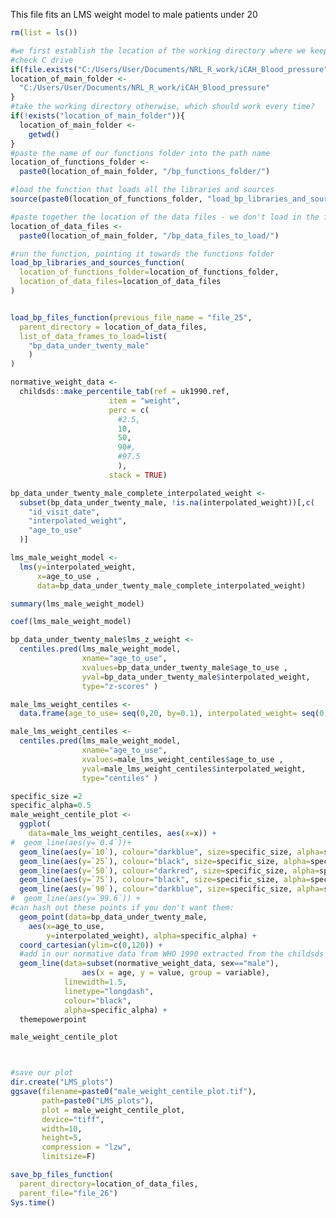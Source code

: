 This file fits an LMS weight model to male patients under 20

```{r, load packages}
rm(list = ls())

#we first establish the location of the working directory where we keep everything, depending on whether it exists (i.e. which computer we are using)
#check C drive
if(file.exists("C:/Users/User/Documents/NRL_R_work/iCAH_Blood_pressure")){
location_of_main_folder <-
  "C:/Users/User/Documents/NRL_R_work/iCAH_Blood_pressure"
}
#take the working directory otherwise, which should work every time?
if(!exists("location_of_main_folder")){
  location_of_main_folder <- 
    getwd()
}
#paste the name of our functions folder into the path name
location_of_functions_folder <-
  paste0(location_of_main_folder, "/bp_functions_folder/")

#load the function that loads all the libraries and sources
source(paste0(location_of_functions_folder, "load_bp_libraries_and_sources_function.R"))

#paste together the location of the data files - we don't load in the first file, but we need this location for the end
location_of_data_files <-
  paste0(location_of_main_folder, "/bp_data_files_to_load/")

#run the function, pointing it towards the functions folder
load_bp_libraries_and_sources_function(
  location_of_functions_folder=location_of_functions_folder,
  location_of_data_files=location_of_data_files
)


load_bp_files_function(previous_file_name = "file_25",
  parent_directory = location_of_data_files,
  list_of_data_frames_to_load=list(
    "bp_data_under_twenty_male"
    )
)


```


```{r, extract normative weight data from child growth 1990 childsds package}
normative_weight_data <- 
  childsds::make_percentile_tab(ref = uk1990.ref, 
                      item = "weight", 
                      perc = c(
                        #2.5,
                        10,
                        50,
                        90#,
                        #97.5
                        ), 
                      stack = TRUE)
```


```{r, you cannot fit LMS with missing data, so remove missing weight}
bp_data_under_twenty_male_complete_interpolated_weight <-
  subset(bp_data_under_twenty_male, !is.na(interpolated_weight))[,c(
    "id_visit_date",
    "interpolated_weight",
    "age_to_use"
  )]
```

```{r, fit an lms model to male weight and predict lms z scores and overall centiles}
lms_male_weight_model <- 
  lms(y=interpolated_weight, 
      x=age_to_use , 
      data=bp_data_under_twenty_male_complete_interpolated_weight)

summary(lms_male_weight_model)

coef(lms_male_weight_model)

bp_data_under_twenty_male$lms_z_weight <- 
  centiles.pred(lms_male_weight_model, 
                xname="age_to_use",
                xvalues=bp_data_under_twenty_male$age_to_use ,
                yval=bp_data_under_twenty_male$interpolated_weight, 
                type="z-scores" )

male_lms_weight_centiles <- 
  data.frame(age_to_use= seq(0,20, by=0.1), interpolated_weight= seq(0,200, by=1))

male_lms_weight_centiles <- 
  centiles.pred(lms_male_weight_model, 
                xname="age_to_use",
                xvalues=male_lms_weight_centiles$age_to_use ,
                yval=male_lms_weight_centiles$interpolated_weight, 
                type="centiles" )
```

```{r, plot the centiles in males with weight values on same plot}
specific_size =2
specific_alpha=0.5
male_weight_centile_plot <- 
  ggplot(
    data=male_lms_weight_centiles, aes(x=x)) +
#  geom_line(aes(y=`0.4`))+
  geom_line(aes(y=`10`), colour="darkblue", size=specific_size, alpha=specific_alpha)+
  geom_line(aes(y=`25`), colour="black", size=specific_size, alpha=specific_alpha)+
  geom_line(aes(y=`50`), colour="darkred", size=specific_size, alpha=specific_alpha)+
  geom_line(aes(y=`75`), colour="black", size=specific_size, alpha=specific_alpha)+ 
  geom_line(aes(y=`90`), colour="darkblue", size=specific_size, alpha=specific_alpha) +
#  geom_line(aes(y=`99.6`)) +
#can hash out these points if you don't want them:  
  geom_point(data=bp_data_under_twenty_male,
    aes(x=age_to_use, 
        y=interpolated_weight), alpha=specific_alpha) + 
  coord_cartesian(ylim=c(0,120)) +
  #add in our normative data from WHO 1990 extracted from the childsds package
  geom_line(data=subset(normative_weight_data, sex=="male"), 
                aes(x = age, y = value, group = variable),
            linewidth=1.5,
            linetype="longdash",
            colour="black", 
            alpha=specific_alpha) +
  themepowerpoint

male_weight_centile_plot



#save our plot
dir.create("LMS_plots")
ggsave(filename=paste0("male_weight_centile_plot.tif"), 
       path=paste0("LMS_plots"),
       plot = male_weight_centile_plot, 
       device="tiff",  
       width=10, 
       height=5, 
       compression = "lzw", 
       limitsize=F)
```


```{r, end of file so save all the listed dataframes into the parent directory}
save_bp_files_function(
  parent_directory=location_of_data_files,
  parent_file="file_26")
Sys.time()
```
